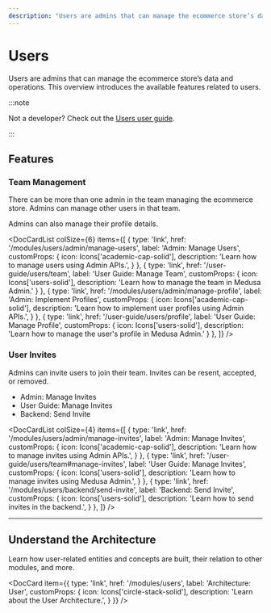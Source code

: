 ---
description: "Users are admins that can manage the ecommerce store’s data and operations. Learn about the available features and guides."
---


# Users

Users are admins that can manage the ecommerce store’s data and operations. This overview introduces the available features related to users.

:::note

Not a developer? Check out the [Users user guide](../../user-guide/users/index.md).

:::

## Features

### Team Management

There can be more than one admin in the team managing the ecommerce store. Admins can manage other users in that team.

Admins can also manage their profile details.

<DocCardList colSize={6} items={[
  {
    type: 'link',
    href: '/modules/users/admin/manage-users',
    label: 'Admin: Manage Users',
    customProps: {
      icon: Icons['academic-cap-solid'],
      description: 'Learn how to manage users using Admin APIs.',
    }
  },
  {
    type: 'link',
    href: '/user-guide/users/team',
    label: 'User Guide: Manage Team',
    customProps: {
      icon: Icons['users-solid'],
      description: 'Learn how to manage the team in Medusa Admin.'
    }
  },
  {
    type: 'link',
    href: '/modules/users/admin/manage-profile',
    label: 'Admin: Implement Profiles',
    customProps: {
      icon: Icons['academic-cap-solid'],
      description: 'Learn how to implement user profiles using Admin APIs.',
    }
  },
  {
    type: 'link',
    href: '/user-guide/users/profile',
    label: 'User Guide: Manage Profile',
    customProps: {
      icon: Icons['users-solid'],
      description: 'Learn how to manage the user\'s profile in Medusa Admin.'
    }
  },
]} />

### User Invites

Admins can invite users to join their team. Invites can be resent, accepted, or removed.

- Admin: Manage Invites
- User Guide: Manage Invites
- Backend: Send Invite

<DocCardList colSize={4} items={[
  {
    type: 'link',
    href: '/modules/users/admin/manage-invites',
    label: 'Admin: Manage Invites',
    customProps: {
      icon: Icons['academic-cap-solid'],
      description: 'Learn how to manage invites using Admin APIs.',
    }
  },
  {
    type: 'link',
    href: '/user-guide/users/team#manage-invites',
    label: 'User Guide: Manage Invites',
    customProps: {
      icon: Icons['users-solid'],
      description: 'Learn how to manage invites using Medusa Admin.',
    }
  },
  {
    type: 'link',
    href: '/modules/users/backend/send-invite',
    label: 'Backend: Send Invite',
    customProps: {
      icon: Icons['users-solid'],
      description: 'Learn how to send invites in the backend.',
    }
  },
]} />

---

## Understand the Architecture

Learn how user-related entities and concepts are built, their relation to other modules, and more.

<DocCard item={{
  type: 'link',
  href: '/modules/users',
  label: 'Architecture: User',
  customProps: {
    icon: Icons['circle-stack-solid'],
    description: 'Learn about the User Architecture.',
  }
}} />
